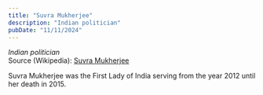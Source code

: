 ```yaml
---
title: "Suvra Mukherjee"
description: "Indian politician"
pubDate: "11/11/2024"
---
```


*Indian politician*  
Source (Wikipedia): [Suvra Mukherjee][1]

Suvra Mukherjee was the First Lady of India serving from the year 2012 until her death in 2015.

[1]: https://en.wikipedia.org/wiki/Suvra_Mukherjee
